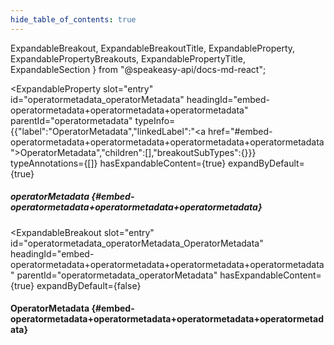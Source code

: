 ```yaml
---
hide_table_of_contents: true
---
```

  ExpandableBreakout,
  ExpandableBreakoutTitle,
  ExpandableProperty,
  ExpandablePropertyBreakouts,
  ExpandablePropertyTitle,
  ExpandableSection
} from "@speakeasy-api/docs-md-react";

<ExpandableSection>

<ExpandableProperty
  slot="entry"
  id="operatormetadata_operatorMetadata"
  headingId="embed-operatormetadata+operatormetadata+operatormetadata"
  parentId="operatormetadata"
  typeInfo={{"label":"OperatorMetadata","linkedLabel":"<a href=\"#embed-operatormetadata+operatormetadata+operatormetadata+operatormetadata\">OperatorMetadata</a>","children":[],"breakoutSubTypes":{}}}
  typeAnnotations={[]}
  hasExpandableContent={true}
  expandByDefault={true}
>

<ExpandablePropertyTitle slot="title">

##### operatorMetadata \{#embed-operatormetadata+operatormetadata+operatormetadata\}

</ExpandablePropertyTitle>

<ExpandablePropertyBreakouts slot="breakouts">

<ExpandableBreakout
  slot="entry"
  id="operatormetadata_operatorMetadata_OperatorMetadata"
  headingId="embed-operatormetadata+operatormetadata+operatormetadata+operatormetadata"
  parentId="operatormetadata_operatorMetadata"
  hasExpandableContent={true}
  expandByDefault={false}
>

<ExpandableBreakoutTitle slot="title">

#### OperatorMetadata \{#embed-operatormetadata+operatormetadata+operatormetadata+operatormetadata\}

</ExpandableBreakoutTitle>

</ExpandableBreakout>

</ExpandablePropertyBreakouts>

</ExpandableProperty>

</ExpandableSection>